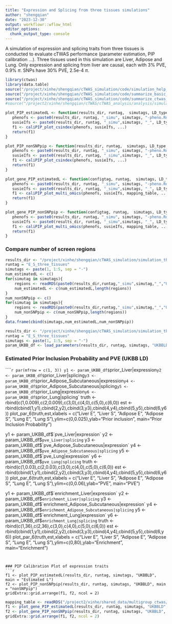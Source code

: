 ```yaml
---
title: "Expression and Splicing from three tissues simulations"
author: "shengqian"
date: "2023-12-30"
output: workflowr::wflow_html
editor_options:
  chunk_output_type: console
---
```


A simulation of expression and splicing traits from three tissues is conducted to evaluate cTWAS performance (parameter estimation, PIP calibration ...). Three tissues used in this simulation are Liver, Adipose and Lung. 
Only expression and splicing from liver are causal, each with 3% PVE, 0.9% $\pi$. SNPs have 30% PVE, 2.5e-4 $\pi$.

```r
library(ctwas)
library(data.table)
source("/project/xinhe/shengqian/cTWAS_simulation/code/simulation_help_functions.R")
source("/project/xinhe/shengqian/cTWAS_simulation/code/summarize_basic_plots.R")
source("/project/xinhe/shengqian/cTWAS_simulation/code/summarize_ctwas_plots.R")
#source("/project2/xinhe/shengqian/cTWAS/cTWAS_analysis/analysis/simulation_help_functions.R")

plot_PIP_estimatedL <- function(results_dir, runtag,  simutags, LD_type, ...){
   phenofs <- paste0(results_dir, runtag, "_simu", simutags, "-pheno.Rd")
   susieIfs <- paste0(results_dir, runtag, "_simu",simutags, "_", LD_type, ".estimatedL.finemap_regions_res.RDS")
   f1 <- caliPIP_plot_csindex(phenofs, susieIfs, ...) 
   return(f1)
}

plot_PIP_nonSNPpip <- function(results_dir, runtag,  simutags, LD_type, ...){
   phenofs <- paste0(results_dir, runtag, "_simu", simutags, "-pheno.Rd")
   susieIfs <- paste0(results_dir, runtag, "_simu",simutags, "_", LD_type, ".nonSNPpip.finemap_regions_res.RDS")
   f1 <- caliPIP_plot_csindex(phenofs, susieIfs, ...) 
   return(f1)
}

plot_gene_PIP_estimatedL <- function(configtag, runtag,  simutags, LD_type, mapping_table, ...){
   phenofs <- paste0(results_dir, runtag, "_simu", simutags, "-pheno.Rd")
   susieIfs <- paste0(results_dir, runtag, "_simu",simutags, "_", LD_type, ".estimatedL.finemap_regions_res.RDS")
   f1 <- caliPIP_plot_multi_omics(phenofs, susieIfs, mapping_table, ...) 
   return(f1)
}

plot_gene_PIP_nonSNPpip <- function(configtag, runtag,  simutags, LD_type, mapping_table, ...){
   phenofs <- paste0(results_dir, runtag, "_simu", simutags, "-pheno.Rd")
   susieIfs <- paste0(results_dir, runtag, "_simu",simutags, "_", LD_type, ".nonSNPpip.finemap_regions_res.RDS")
   f1 <- caliPIP_plot_multi_omics(phenofs, susieIfs, mapping_table, ...) 
   return(f1)
}
```

### Compare number of screen regions
```r
results_dir <- "/project/xinhe/shengqian/cTWAS_simulation/simulation_three_tissues_expression_splicing/"
runtag = "E_S_three_tissues"
simutags <- paste(1, 1:5, sep = "-")
num_estimatedL <- c()
for(simutag in simutags){
    regions <- readRDS(paste0(results_dir,runtag,"_simu",simutag,"_","UKBBLD",".estimatedL.screened_region_data.RDS"))
    num_estimatedL <- c(num_estimatedL,length(regions))
}
num_nonSNPpip <- c()
for(simutag in simutags){
    regions <- readRDS(paste0(results_dir,runtag,"_simu",simutag,"_","UKBBLD",".nonSNPpip.screened_region_data.RDS"))
    num_nonSNPpip <- c(num_nonSNPpip,length(regions))
}
data.frame(cbind(simutags,num_estimatedL,num_nonSNPpip))
```


```r
results_dir <- "/project/xinhe/shengqian/cTWAS_simulation/simulation_three_tissues_expression_splicing/"
runtag = "E_S_three_tissues"
simutags <- paste(1, 1:5, sep = "-")
param_UKBB_df <- load_parameters(results_dir, runtag, simutags, "UKBBLD")
```

### Estimated Prior Inclusion Probability and PVE (UKBB LD)
`````r
par(mfrow = c(1, 3))
y1 <- param_UKBB_df$`prior_Liver|expression`
y2 <- param_UKBB_df$`prior_Liver|splicing`
y3 <- param_UKBB_df$`prior_Adipose_Subcutaneous|expression`
y4 <- param_UKBB_df$`prior_Adipose_Subcutaneous|splicing`
y5 <- param_UKBB_df$`prior_Lung|expression`
y6 <- param_UKBB_df$`prior_Lung|splicing`
truth <- rbind(c(1,0.009),c(2,0.009),c(3,0),c(4,0),c(5,0),c(6,0))
est <- rbind(cbind(1,y1),cbind(2,y2),cbind(3,y3),cbind(4,y4),cbind(5,y5),cbind(6,y6))
plot_par_6(truth,est,xlabels = c("Liver E", "Liver S", "Adipose E", "Adipose S", "Lung E", "Lung S"),ylim=c(0,0.025),ylab="Prior inclusion", main="Prior Inclusion Probability")

y1 <- param_UKBB_df$`pve_Liver|expression`
y2 <- param_UKBB_df$`pve_Liver|splicing`
y3 <- param_UKBB_df$`pve_Adipose_Subcutaneous|expression`
y4 <- param_UKBB_df$`pve_Adipose_Subcutaneous|splicing`
y5 <- param_UKBB_df$`pve_Lung|expression`
y6 <- param_UKBB_df$`pve_Lung|splicing`
truth <- rbind(c(1,0.03),c(2,0.03),c(3,0),c(4,0),c(5,0),c(6,0))
est <- rbind(cbind(1,y1),cbind(2,y2),cbind(3,y3),cbind(4,y4),cbind(5,y5),cbind(6,y6))
plot_par_6(truth,est,xlabels = c("Liver E", "Liver S", "Adipose E", "Adipose S", "Lung E", "Lung S"),ylim=c(0,0.06),ylab="PVE", main="PVE")

y1 <- param_UKBB_df$`enrichment_Liver|expression`
y2 <- param_UKBB_df$`enrichment_Liver|splicing`
y3 <- param_UKBB_df$`enrichment_Adipose_Subcutaneous|expression`
y4 <- param_UKBB_df$`enrichment_Adipose_Subcutaneous|splicing`
y5 <- param_UKBB_df$`enrichment_Lung|expression`
y6 <- param_UKBB_df$`enrichment_Lung|splicing`
truth <- rbind(c(1,36),c(2,36),c(3,0),c(4,0),c(5,0),c(6,0))
est <- rbind(cbind(1,y1),cbind(2,y2),cbind(3,y3),cbind(4,y4),cbind(5,y5),cbind(6,y6))
plot_par_6(truth,est,xlabels = c("Liver E", "Liver S", "Adipose E", "Adipose S", "Lung E", "Lung S"),ylim=c(0,80),ylab="Enrichment", main="Enrichment")
```


### PIP Calibration Plot of expression traits
```r
f1 <- plot_PIP_estimatedL(results_dir, runtag, simutags, "UKBBLD", main = "Estimated L")
f2 <- plot_PIP_nonSNPpip(results_dir, runtag, simutags, "UKBBLD", main = "nonSNPpip")
gridExtra::grid.arrange(f1, f2, ncol = 2)
```


```r
mapping_table <- readRDS("/project2/xinhe/shared_data/multigroup_ctwas/weights/mapping_files/PredictDB_mapping.RDS")
f1 <- plot_gene_PIP_estimatedL(results_dir, runtag, simutags, "UKBBLD", mapping_table, main = "Estimated L")
f2 <- plot_gene_PIP_nonSNPpip(results_dir, runtag, simutags, "UKBBLD", mapping_table, main = "nonSNPpip")
gridExtra::grid.arrange(f1, f2, ncol = 2)
```
